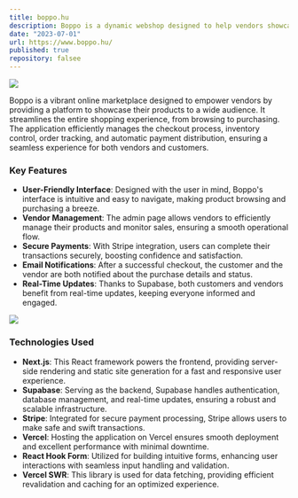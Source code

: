 ```yaml
---
title: boppo.hu
description: Boppo is a dynamic webshop designed to help vendors showcase their products and streamline the shopping experience. It features a user-friendly interface and secure payment options to enhance online shopping for both vendors and customers.
date: "2023-07-01"
url: https://www.boppo.hu/
published: true
repository: falsee
---
```


[![](/projects/boppo1.png)](https://www.boppo.hu/products/d80f7614-7258-4448-91f8-2dc5eed079d9)

Boppo is a vibrant online marketplace designed to empower vendors by providing a platform to showcase their products to a wide audience. It streamlines the entire shopping experience, from browsing to purchasing. The application efficiently manages the checkout process, inventory control, order tracking, and automatic payment distribution, ensuring a seamless experience for both vendors and customers.

### Key Features

- **User-Friendly Interface**: Designed with the user in mind, Boppo's interface is intuitive and easy to navigate, making product browsing and purchasing a breeze.
- **Vendor Management**: The admin page allows vendors to efficiently manage their products and monitor sales, ensuring a smooth operational flow.
- **Secure Payments**: With Stripe integration, users can complete their transactions securely, boosting confidence and satisfaction.
- **Email Notifications**: After a successful checkout, the customer and the vendor are both notified about the purchase details and status.
- **Real-Time Updates**: Thanks to Supabase, both customers and vendors benefit from real-time updates, keeping everyone informed and engaged.


![](/projects/boppo2.png)

### Technologies Used

- **Next.js**: This React framework powers the frontend, providing server-side rendering and static site generation for a fast and responsive user experience.
- **Supabase**: Serving as the backend, Supabase handles authentication, database management, and real-time updates, ensuring a robust and scalable infrastructure.
- **Stripe**: Integrated for secure payment processing, Stripe allows users to make safe and swift transactions.
- **Vercel**: Hosting the application on Vercel ensures smooth deployment and excellent performance with minimal downtime.
- **React Hook Form**: Utilized for building intuitive forms, enhancing user interactions with seamless input handling and validation.
- **Vercel SWR**: This library is used for data fetching, providing efficient revalidation and caching for an optimized experience.

